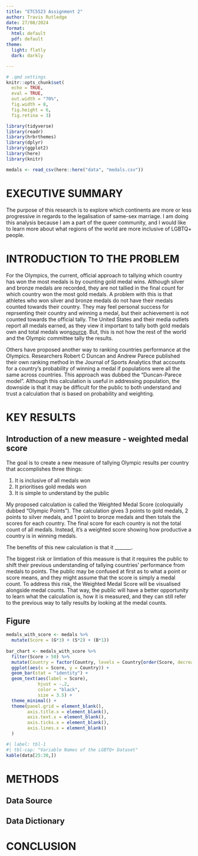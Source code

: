 ```yaml
---
title: "ETC5523 Assignment 2"
author: Travis Rutledge 
date: 27/08/2024 
format: 
  html: default
  pdf: default
theme:
  light: flatly
  dark: darkly

---
```


```r

# .qmd settings
knitr::opts_chunk$set(
  echo = TRUE,
  eval = TRUE,
  out.width = "70%",
  fig.width = 8, 
  fig.height = 6,
  fig.retina = 3)
```



```r
library(tidyverse)
library(readr)
library(hrbrthemes)
library(dplyr)
library(ggplot2)
library(here)
library(knitr) 
```

```r
medals <- read_csv(here::here("data", "medals.csv"))
```

# EXECUTIVE SUMMARY
The purpose of this research is to explore which continents are more or less progressive in regards to the legalisation of same-sex marriage. I am doing this analysis because I am a part of the queer community, and I would like to learn more about what regions of the world are more inclusive of LGBTQ+ people. 

# INTRODUCTION TO THE PROBLEM 
For the Olympics, the current, official approach to tallying which country has won the most medals is by counting gold medal wins. Although silver and bronze medals are recorded, they are not tallied in the final count for which country won the most gold medals. A problem with this is that athletes who won silver and bronze medals do not have their medals counted towards their country. They may feel personal success for reprsenting their country and winning a medal, but their achievement is not counted towards the official tally. The United States and their media outlets report all medals earned, as they view it important to tally both gold medals own and total medals won[source](https://www.theguardian.com/sport/article/2024/aug/10/paris-olympics-2024-how-does-medal-tally-work-order). But, this is not how the rest of the world and the Olympic committee tally the results.

Others have proposed another way to ranking countries performance at the Olympics. Researchers Robert C Duncan and Andrew Parece published their own ranking method in the Journal of Sports Analytics that accounts for a country's probability of winning a medal if populations were all the same across countries. This approach was dubbed the "Duncan-Parece model". Although this calculation is useful in addressing population, the downside is that it may be difficult for the public to both understand and trust a calculation that is based on probability and weighting.

# KEY RESULTS 
## Introduction of a new measure - weighted medal score 
The goal is to create a new measure of tallying Olympic results per country that accomplishes three things:

1. It is inclusive of all medals won 
2. It prioritises gold medals won
3. It is simple to understand by the public

My proposed calculation is called the Weighted Medal Score (coloquially dubbed "Olympic Points"). The calculation gives 3 points to gold medals, 2 points to silver medals, and 1 point to bronze medals and then totals the scores for each country. The final score for each country is not the total count of all medals. Instead, it's a weighted score showing how productive a country is in winning medals.

The benefits of this new calculation is that it _______.

The biggest risk or limtiation of this measure is that it requires the public to shift their previous understanding of tallying countries' performance from medals to points. The public may be confused at first as to what a point or score means, and they might assume that the score is simply a medal count. To address this risk, the Weighted Medal Score will be visualised alongside medal counts. That way, the public will have a better opportunity to learn what the calculation is, how it is measured, and they can still refer to the previous way to tally results by looking at the medal counts. 



## Figure 

```r
medals_with_score <- medals %>%
  mutate(Score = (G*3) + (S*2) + (B*1))
         
bar_chart <- medals_with_score %>%
  filter(Score > 50) %>%
  mutate(Country = factor(Country, levels = Country[order(Score, decreasing = FALSE)])) %>%
  ggplot(aes(x = Score, y = Country)) + 
  geom_bar(stat = "identity") + 
  geom_text(aes(label = Score),
            hjust = -.2,
            color = "black",
            size = 3.5) +
  theme_minimal() +
  theme(panel.grid = element_blank(),
        axis.title.x = element_blank(),
        axis.text.x = element_blank(),
        axis.ticks.x = element_blank(),
        axis.lines.x = element_blank()
  )
```


```r
#| label: tbl-1
#| tbl-cap: "Variable Names of the LGBTQ+ Dataset"
kable(data[25:30,])
```

# METHODS 
## Data Source 

## Data Dictionary 

# CONCLUSION 

